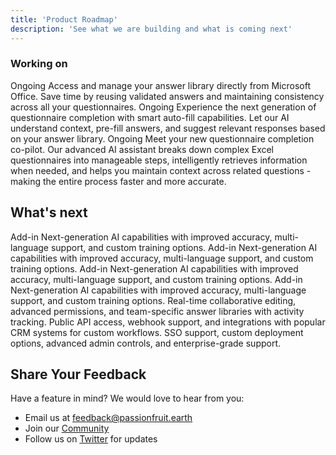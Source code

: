 ```yaml
---
title: 'Product Roadmap'
description: 'See what we are building and what is coming next'
---
```


### Working on

<CardGroup cols={1}>
  <Card title="Smart Answer Management">
    <span className="bg-orange-100 text-orange-600 text-xs px-2 py-0.5 rounded-full">Ongoing</span>
    Access and manage your answer library directly from Microsoft Office. Save time by reusing validated answers and maintaining consistency across all your questionnaires.
  </Card>

  <Card title="Intelligent Auto-Fill">
    <span className="bg-orange-100 text-orange-600 text-xs px-2 py-0.5 rounded-full">Ongoing</span>
    Experience the next generation of questionnaire completion with smart auto-fill capabilities. Let our AI understand context, pre-fill answers, and suggest relevant responses based on your answer library.
  </Card>

  <Card title="AI Planning Assistant">
    <span className="bg-orange-100 text-orange-600 text-xs px-2 py-0.5 rounded-full">Ongoing</span>
    Meet your new questionnaire completion co-pilot. Our advanced AI assistant breaks down complex Excel questionnaires into manageable steps, intelligently retrieves information when needed, and helps you maintain context across related questions - making the entire process faster and more accurate.
  </Card>
</CardGroup>

## What's next

<CardGroup cols={1}>
 <Card title="Outlook Add-in">
   <span className="bg-green-100 text-green-600 text-xs px-2 py-0.5 rounded-full">Add-in</span>
    Next-generation AI capabilities with improved accuracy, multi-language support, and custom training options.
  </Card>

 <Card title="Browser Extension">
   <span className="bg-green-100 text-green-600 text-xs px-2 py-0.5 rounded-full">Add-in</span>
    Next-generation AI capabilities with improved accuracy, multi-language support, and custom training options.
  </Card>
  <Card title="Smart translation">
   <span className="bg-green-100 text-green-600 text-xs px-2 py-0.5 rounded-full">Add-in</span>
    Next-generation AI capabilities with improved accuracy, multi-language support, and custom training options.
  </Card>
 <Card title="Answer logging">
   <span className="bg-green-100 text-green-600 text-xs px-2 py-0.5 rounded-full">Add-in</span>
    Next-generation AI capabilities with improved accuracy, multi-language support, and custom training options.
  </Card>
  <Card title="Team Collaboration">
    Real-time collaborative editing, advanced permissions, and team-specific answer libraries with activity tracking.
  </Card>

  <Card title="API and Integrations">
    Public API access, webhook support, and integrations with popular CRM systems for custom workflows.
  </Card>

  <Card title="Enterprise Features">
    SSO support, custom deployment options, advanced admin controls, and enterprise-grade support.
  </Card>
</CardGroup>

## Share Your Feedback

Have a feature in mind? We would love to hear from you:
- Email us at [feedback@passionfruit.earth](mailto:feedback@passionfruit.earth)
- Join our [Community](https://passionfruit.earth/community)
- Follow us on [Twitter](https://twitter.com/passionfruit) for updates